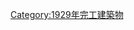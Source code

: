 {{Commonscat|Bridges completed in 1929}}
{{Cat nav 10years|20世紀橋梁|1929||年完工橋梁}}

[[Category:1929年完工建築物|Category:1929年完工建築物]]